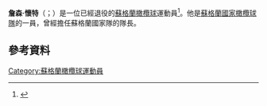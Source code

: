 '''詹森·懷特'''（{{lang-en|Jason White}}；{{bd|1978年|4月17日}}）是一位已經退役的[[蘇格蘭|蘇格蘭]][[橄欖球|橄欖球]]運動員<ref name="Scotsman Sep2009">{{cite news |url=http://www.scotsman.com/sport/rugby/latest/warrior-white-dreams-of-leading-scotland-into-battle-once-again-1-776494 |title=Warrior White dreams of leading Scotland into battle once again |date=26 September 2009 |work=[[The_Scotsman|The Scotsman]] |publisher=[[Johnston_Press|Johnston Press]] |accessdate=3 April 2015 |archive-date=2015-09-24 |archive-url=https://web.archive.org/web/20150924155501/http://www.scotsman.com/sport/rugby/latest/warrior-white-dreams-of-leading-scotland-into-battle-once-again-1-776494 |dead-url=no }}</ref>。他是[[蘇格蘭國家橄欖球隊|蘇格蘭國家橄欖球隊]]的一員，曾經擔任蘇格蘭國家隊的隊長。
==參考資料==
{{Reflist}}
[[Category:蘇格蘭橄欖球運動員|Category:蘇格蘭橄欖球運動員]]
